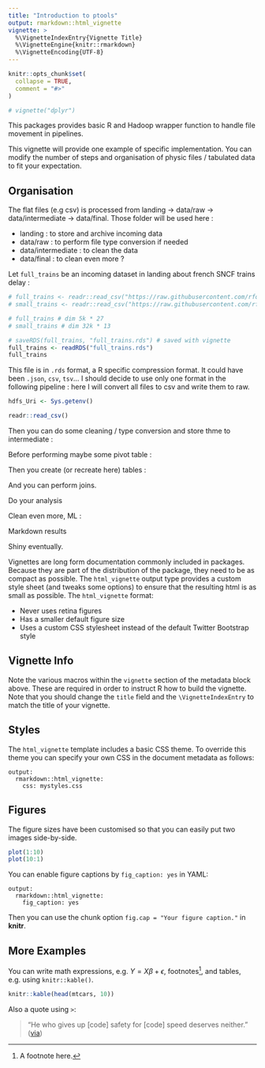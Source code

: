 ```yaml
---
title: "Introduction to ptools"
output: rmarkdown::html_vignette
vignette: >
  %\VignetteIndexEntry{Vignette Title}
  %\VignetteEngine{knitr::rmarkdown}
  %\VignetteEncoding{UTF-8}
---
```


```r
knitr::opts_chunk$set(
  collapse = TRUE,
  comment = "#>"
)

# vignette("dplyr")
```


This packages provides basic R and Hadoop wrapper function to handle file movement in pipelines.

This vignette will provide one example of specific implementation. You can modify the number of steps and organisation of physic files / tabulated data to fit your expectation.

## Organisation

The flat files (e.g csv) is processed from landing -> data/raw -> data/intermediate -> data/final. Those folder will be used here :

* landing : to store and archive incoming data
* data/raw : to perform file type conversion if needed
* data/intermediate : to clean the data
* data/final : to clean even more ?

Let `full_trains` be an incoming dataset in landing about french SNCF trains delay :  

```r
# full_trains <- readr::read_csv("https://raw.githubusercontent.com/rfordatascience/tidytuesday/master/data/2019/2019-02-26/full_trains.csv")
# small_trains <- readr::read_csv("https://raw.githubusercontent.com/rfordatascience/tidytuesday/master/data/2019/2019-02-26/small_trains.csv") 

# full_trains # dim 5k * 27 
# small_trains # dim 32k * 13

# saveRDS(full_trains, "full_trains.rds") # saved with vignette
full_trains <- readRDS("full_trains.rds")
full_trains
```

This file is in `.rds` format, a R specific compression format. It could have been `.json`, `csv`, `tsv`... I should decide to use only one format in the following pipeline : here I will convert all files to csv and write them to raw.

```r
hdfs_Uri <- Sys.getenv()

readr::read_csv()
```


Then you can do some cleaning / type conversion and store thme to intermediate :

Before performing maybe some pivot table :

Then you create (or recreate here) tables :

And you can perform joins.

Do your analysis

Clean even more, ML :

Markdown results

Shiny eventually.







Vignettes are long form documentation commonly included in packages. Because they are part of the distribution of the package, they need to be as compact as possible. The `html_vignette` output type provides a custom style sheet (and tweaks some options) to ensure that the resulting html is as small as possible. The `html_vignette` format:

- Never uses retina figures
- Has a smaller default figure size
- Uses a custom CSS stylesheet instead of the default Twitter Bootstrap style

## Vignette Info

Note the various macros within the `vignette` section of the metadata block above. These are required in order to instruct R how to build the vignette. Note that you should change the `title` field and the `\VignetteIndexEntry` to match the title of your vignette.

## Styles

The `html_vignette` template includes a basic CSS theme. To override this theme you can specify your own CSS in the document metadata as follows:

    output: 
      rmarkdown::html_vignette:
        css: mystyles.css

## Figures

The figure sizes have been customised so that you can easily put two images side-by-side. 

```r
plot(1:10)
plot(10:1)
```

You can enable figure captions by `fig_caption: yes` in YAML:

    output:
      rmarkdown::html_vignette:
        fig_caption: yes

Then you can use the chunk option `fig.cap = "Your figure caption."` in **knitr**.

## More Examples

You can write math expressions, e.g. $Y = X\beta + \epsilon$, footnotes^[A footnote here.], and tables, e.g. using `knitr::kable()`.

```r
knitr::kable(head(mtcars, 10))
```

Also a quote using `>`:

> "He who gives up [code] safety for [code] speed deserves neither."
([via](https://twitter.com/hadleywickham/status/504368538874703872))
